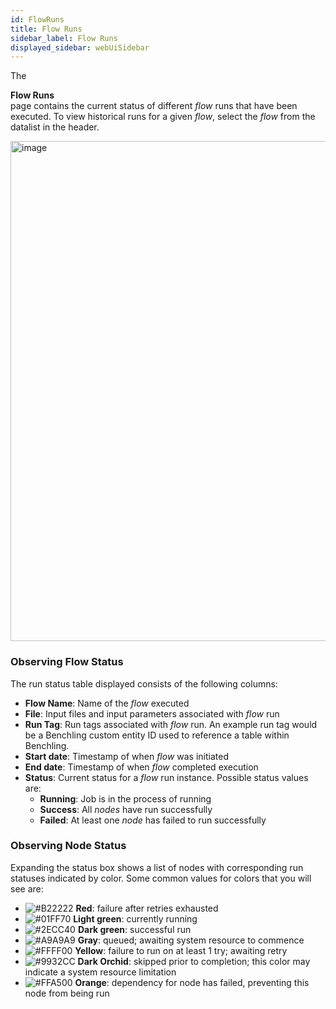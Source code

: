 ```yaml
---
id: FlowRuns
title: Flow Runs
sidebar_label: Flow Runs
displayed_sidebar: webUiSidebar
---
```



The <div className="button border_button"><CheckCircleOutlined /> **Flow Runs**</div> page contains the current status of different _flow_ runs that have been executed.  To view historical runs for a given _flow_, select the _flow_ from the datalist in the header.

<img width="800" alt="image" src="https://ganymede-bio.mo.cloudinary.net/apiServer/FlowRuns_Layout_20221218.png" />

### Observing Flow Status

The run status table displayed consists of the following columns:

- **Flow Name**: Name of the _flow_ executed
- **File**: Input files and input parameters associated with _flow_ run
- **Run Tag**: Run tags associated with _flow_ run. An example run tag would be a Benchling custom entity ID used to reference a table within Benchling.
- **Start date**: Timestamp of when _flow_ was initiated
- **End date**: Timestamp of when _flow_ completed execution
- **Status**: Current status for a _flow_ run instance.  Possible status values are: 
  - **Running**: Job is in the process of running
  - **Success**: All _nodes_ have run successfully
  - **Failed**: At least one _node_ has failed to run successfully

### Observing Node Status

Expanding the status box shows a list of nodes with corresponding run statuses indicated by color.  Some common values for colors that you will see are:
  - ![#B22222](https://placehold.co/2x2/B22222/B22222.png) **Red**: failure after retries exhausted
  - ![#01FF70](https://placehold.co/2x2/01FF70/01FF70.png) **Light green**: currently running
  - ![#2ECC40](https://placehold.co/2x2/2ECC40/2ECC40.png) **Dark green**: successful run
  - ![#A9A9A9](https://placehold.co/2x2/A9A9A9/A9A9A9.png) **Gray**: queued; awaiting system resource to commence
  - ![#FFFF00](https://placehold.co/2x2/FFFF00/FFFF00.png) **Yellow**: failure to run on at least 1 try; awaiting retry
  - ![#9932CC](https://placehold.co/2x2/9932CC/9932CC.png) **Dark Orchid**: skipped prior to completion; this color may indicate a system resource limitation
  - ![#FFA500](https://placehold.co/2x2/FFA500/FFA500.png) **Orange**: dependency for node has failed, preventing this node from being run


